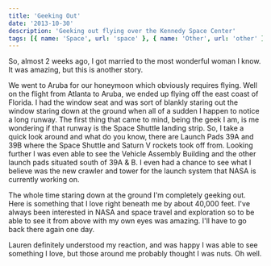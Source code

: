 ```yaml
---
title: 'Geeking Out'
date: '2013-10-30'
description: 'Geeking out flying over the Kennedy Space Center'
tags: [{ name: 'Space', url: 'space' }, { name: 'Other', url: 'other' }]
---
```


So, almost 2 weeks ago, I got married to the most wonderful woman I know. It was amazing, but this is another story.

We went to Aruba for our honeymoon which obviously requires flying. Well on the flight from Atlanta to Aruba, we ended up flying off the east coast of Florida. I had the window seat and was sort of blankly staring out the window staring down at the ground when all of a sudden I happen to notice a long runway. The first thing that came to mind, being the geek I am, is me wondering if that runway is the Space Shuttle landing strip. So, I take a quick look around and what do you know, there are Launch Pads 39A and 39B where the Space Shuttle and Saturn V rockets took off from. Looking further I was even able to see the Vehicle Assembly Building and the other launch pads situated south of 39A & B. I even had a chance to see what I believe was the new crawler and tower for the launch system that NASA is currently working on.

The whole time staring down at the ground I'm completely geeking out. Here is something that I love right beneath me by about 40,000 feet. I've always been interested in NASA and space travel and exploration so to be able to see it from above with my own eyes was amazing. I'll have to go back there again one day.

Lauren definitely understood my reaction, and was happy I was able to see something I love, but those around me probably thought I was nuts. Oh well.
